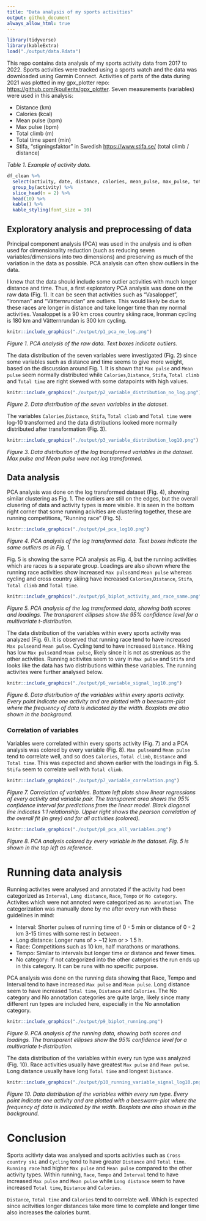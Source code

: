 ```yaml
---
title: "Data analysis of my sports activities"
output: github_document
always_allow_html: true
---
```


```r
library(tidyverse)
library(kableExtra)
load("./output/data.Rdata")
```
This repo contains data analysis of my sports activity data from 2017 to 2022. Sports activities were tracked using a sports watch and the data was downloaded using Garmin Connect. Activities of parts of the data during 2021 was plotted in my gpx_plotter repo: <https://github.com/kpullerits/gpx_plotter>. Seven measurements (variables) were used in this analysis:

* Distance (km)
* Calories (kcal)
* Mean pulse (bpm)
* Max pulse (bpm)
* Total climb (m)
* Total time spent (min)
* Stifa, "stigningsfaktor" in Swedish <https://www.stifa.se/> (total climb / distance)

*Table 1. Example of activity data.*

```r


df_clean %>% 
  select(activity, date, distance, calories, mean_pulse, max_pulse, tot_climb, tot_time,stifa) %>% 
  group_by(activity) %>% 
  slice_head(n = 2) %>% 
  head(10) %>%
  kable() %>% 
  kable_styling(font_size = 10)
```


## Exploratory analysis and preprocessing of data

Principal component analysis (PCA) was used in the analysis and is often used for dimensionality reduction (such as reducing seven variables/dimensions into two dimensions) and preserving as much of the variation in the data as possible. PCA analysis can often show outliers in the data.

I knew that the data should include some outlier activities with much longer distance and time. Thus, a first exploratory PCA analysis was done on the raw data (Fig. 1). It can be seen that activities such as "Vasaloppet", "Ironman" and "Vätternrundan" are outliers. This would likely be due to these races are longer in distance and take longer time than my normal activities. Vasaloppet is a 90 km cross country skiing race, Ironman cycling is 180 km and Vätternrundan is 300 km cycling. 

```r
knitr::include_graphics("./output/p1_pca_no_log.png")
```

*Figure 1. PCA analysis of the raw data. Text boxes indicate outliers.*

The data distribution of the seven variables were investigated (Fig. 2) since some variables such as distance and time seems to give more weight, based on the discussion around Fig. 1. It is shown that `Max pulse` and `Mean pulse` seem normally distributed while `Calories`,`Distance`, `Stifa`, `Total climb` and `Total time` are right skewed with some datapoints with high values. 

```r
knitr::include_graphics("./output/p2_variable_distribution_no_log.png")
```

*Figure 2. Data distribution of the seven variables in the dataset.*

The variables `Calories`,`Distance`, `Stifa`, `Total climb` and `Total time` were log-10 transformed and the data distributions looked more normally distributed after transformation (Fig. 3). 

```r
knitr::include_graphics("./output/p3_variable_distribution_log10.png")
```

*Figure 3. Data distribution of the log transformed variables in the dataset. Max pulse and Mean pulse were not log transformed.*

## Data analysis

PCA analysis was done on the log transformed dataset (Fig. 4), showing similar clustering as Fig. 1. The outliers are still on the edges, but the overall clusering of data and activity types is more visible. It is seen in the bottom right corner that some running acivities are clustering together, these are running competitions, "Running race" (Fig. 5). 

```r
knitr::include_graphics("./output/p4_pca_log10.png")
```

*Figure 4. PCA analysis of the log transformed data.  Text boxes indicate the same outliers as in Fig. 1.*

Fig. 5 is showing the same PCA analysis as Fig. 4, but the running activities which are races is a separate group. Loadings are also shown where the running race activities show increased `Max pulse`and `Mean pulse` whereas cycling and cross country skiing have increased `Calories`,`Distance`, `Stifa`, `Total climb` and `Total time`.

```r
knitr::include_graphics("./output/p5_biplot_activity_and_race_same.png")
```

*Figure 5. PCA analysis of the log transformed data, showing both scores and loadings. The transparent ellipses show the 95% confidence level for a multivariate t-distribution.*

The data distribution of the variables within every sports activity was analyzed (Fig. 6). It is observed that running race tend to have increased `Max pulse`and `Mean pulse`. Cycling tend to have increased `Distance`. Hiking has low `Max pulse`and `Mean pulse`, likely since it is not as strenious as the other activities. Running acitivites seem to vary in `Max pulse` and `Stifa` and looks like the data has two distributions within these variables. The running activites were further analysed below.

```r
knitr::include_graphics("./output/p6_variable_signal_log10.png")
```

*Figure 6. Data distribution of the variables within every sports activity. Every point indicate one activity and are plotted with a beeswarm-plot where the frequency of data is indicated by the width. Boxplots are also shown in the background.*

### Correlation of variables

Variables were correlated within every sports activity (Fig. 7) and a PCA analysis was colored by every variable (Fig. 8). `Max pulse`and `Mean pulse` tend to correlate well, and so does `Calories`, `Total climb`, `Distance` and `Total time`. This was expected and shown earlier with the loadings in Fig. 5. `Stifa` seem to correlate well with `Total climb`.

```r
knitr::include_graphics("./output/p7_variable_correlation.png")
```

*Figure 7. Correlation of variables. Bottom left plots show linear regressions of every activity and variable pair. The transparent area shows the 95% confidence interval for predictions from the linear model. Black diagonal line indicates 1:1 relationship. Upper right shows the pearson correlation of the overall fit (in grey) and for all activities (colored).*

```r
knitr::include_graphics("./output/p8_pca_all_variables.png")
```

*Figure 8. PCA analysis colored by every variable in the dataset. Fig. 5 is shown in the top left as reference.*

# Running data analysis

Running activites were analysed and annotated if the activity had been categorized as `Interval`, `Long distance`, `Race`, `Tempo` or `No category`. Activites which were not annoted were categorized as `No annotation`. The categorization was manually done by me after every run with these guidelines in mind:

* Interval: Shorter pulses of running time of 0 - 5 min or distance of 0 - 2 km 3-15 times with some rest in between.
* Long distance: Longer runs of > ~12 km or > 1.5 h.
* Race: Competitions such as 10 km, half marathons or marathons.
* Tempo: Similar to intervals but longer time or distance and fewer times.
* No category: If not categorized into the other categories the run ends up in this category. It can be runs with no specific purpose.

PCA analysis was done on the running data showing that Race, Tempo and Interval tend to have increased `Max pulse` and `Mean pulse`. Long distance seem to have increased `Total time`, `Distance` and `Calories`. The No category and No annotation categories are quite large, likely since many different run types are included here, especially in the No annotation category.

```r
knitr::include_graphics("./output/p9_biplot_running.png")
```

*Figure 9. PCA analysis of the running data, showing both scores and loadings. The transparent ellipses show the 95% confidence level for a multivariate t-distribution.*

The data distribution of the variables within every run type was analyzed (Fig. 10). Race activities usually have greatest `Max pulse` and `Mean pulse`. Long distance usually have long `Total time` and longest `Distance`.

```r
knitr::include_graphics("./output/p10_running_variable_signal_log10.png")
```

*Figure 10.  Data distribution of the variables within every run type. Every point indicate one activity and are plotted with a beeswarm-plot where the frequency of data is indicated by the width. Boxplots are also shown in the background.*

# Conclusion

Sports acitivty data was analysed and sports acitivties such as `Cross country ski` and `Cycling` tend to have greater `Distance` and `Total time`. `Running race` had higher `Max pulse` and `Mean pulse` compared to the other activity types. Within running, `Race`, `Tempo` and `Interval` tend to have increased `Max pulse` and `Mean pulse` while `Long distance` seem to have increased `Total time`, `Distance` and `Calories`.

`Distance`, `Total time` and `Calories` tend to correlate well. Which is expected since acitvities longer distances take more time to complete and longer time also increases the calories burnt.
